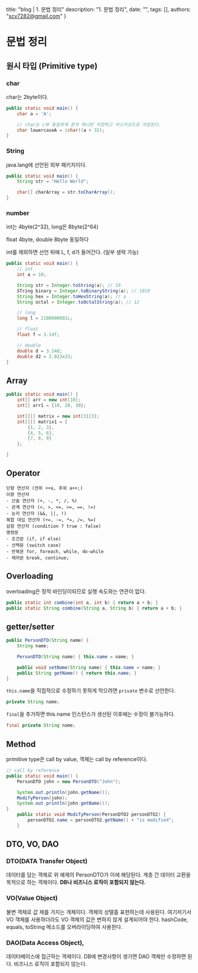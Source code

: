   title: "blog | 1. 문법 정리"
  description: "1. 문법 정리",
  date: "",
  tags: [],
  authors: "scv7282@gmail.com"
}

# 문법 정리

## 원시 타입 (Primitive type)

### char

char는 2byte이다.

```java
public static void main() {
    char a = 'A';

    // char는 c와 동일하게 문자 하나만 저장하고 아스키코드로 저장된다.
    char lowercaseA = (char)(a + 32);
}
```

### String

java.lang에 선언된 외부 패키지이다.

```java
public static void main() {
    String str = "Hello World";

    char[] charArray = str.toCharArray();
}
```

### number

int는 4byte(2^32), long은 8byte(2^64)

float 4byte, double 8byte 동일하다

int를 제외하면 선언 뒤에 L, f, d가 들어간다. (일부 생략 가능)

```java
public static void main() {
    // int
    int a = 10;

    String str = Integer.toString(a); // 19
    STring binary = Integer.toBinaryString(a); // 1010
    String hex = Integer.toHexString(a); // a
    String octal = Integer.toOctalString(a); // 12

    // long
    long l = 2100000001L;

    // float
    float f = 3.14f;

    // double
    double d = 3.14d;
    double d2 = 3.022e23;
}
```

## Array

```java
public static void main() {
    int[] arr = new int[10];
    int[] arr1 = {10, 20, 30};

    int[][] matrix = new int[3][3];
    int[][] matrix1 = {
        {1, 2, 3},
        {4, 5, 6},
        {7, 8, 9}
    };

}
```

## Operator

```
단항 연산자 (전위 ++a, 후위 a++;)
이항 연산자
- 산술 연산자 (+, -, *, /, %)
- 관계 연산자 (<, >, <=, >=, ==, !=)
- 논리 연산자 (&&, ||, !)
복합 대입 연산자 (+=, -=, *=, /=, %=)
삼항 연산자 (condition ? true : false)
명령문
- 조건문 (if, if else)
- 선택문 (switch case)
- 반복문 for, foreach, while, do-while
- 제어문 break, continue;
```

## Overloading

overloading은 정적 바인딩이되므로 실행 속도와는 연관이 없다.

```java
public static int combine(int a, int b) { return a + b; }
public static String combine(String a, String b) { return a + b; }
```

## getter/setter

```java
public PersonDTO(String name) {
    String name;

    PersonDTO(String name) { this.name = name; }

    public void setName(String name) { this.name = name; }
    public String getName() { return this.name; }
}
```

`this.name`을 직접적으로 수정하기 못하게 막으려면 `private` 변수로 선언한다.

```java
private String name;
```

`final`을 추가하면 this.name 인스턴스가 생선된 이후에는 수정이 불가능하다.

```java
final private String name;
```

## Method

primitive type은 call by value, 객체는 call by reference이다.

```java
// call by reference
public static void main() {
    PersonDTO john = new PersonDTO("John");

    System.out.println(john.getName());
    ModifyPerson(john);
    System.out.println(john.getName());
}
    public static void ModifyPerson(PersonDTO2 personDTO2) {
        personDTO2.name = personDTO2.getName() + "is modified";
    }
```

## DTO, VO, DAO

### DTO(DATA Transfer Object)

데이터를 담는 객체로 위 예제의 PersonDTO가 이에 해당된다.
계층 간 데이터 교환을 목적으로 하는 객체이다.
**DB나 비즈니스 로직이 포함되지 않는다.**

### VO(Value Object)

불변 객체로 값 제를 가지는 개체이다.
객체의 상탤흘 표현하는데 사용된다.
여기저기서 VO 객체를 사용하더라도 VO 객체의 값은 변하지 않게 설계되어야 한다.
hashCode, equals, toString 메소드를 오버라이딩하여 사용한다.

### DAO(Data Access Object),

데이터베이스에 접근하는 객체이다.
DB에 변경사항이 생기면 DAO 객체만 수정하면 된다.
비즈니스 로직이 포함되지 않는다.

